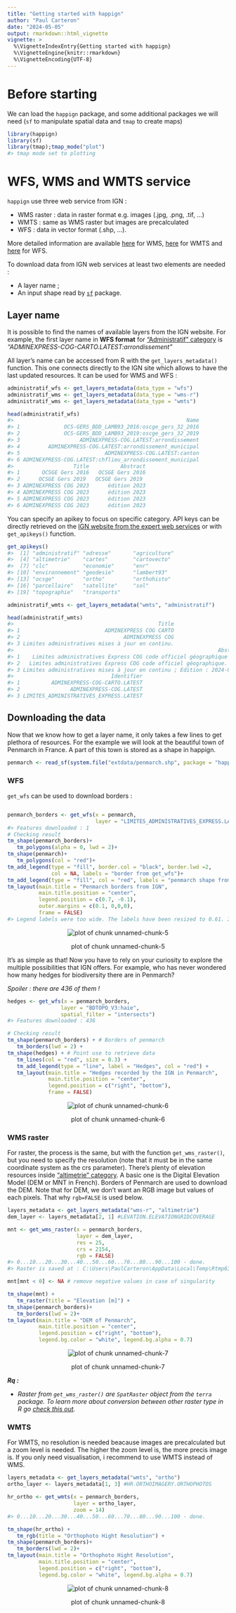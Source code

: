 ```yaml
---
title: "Getting started with happign"
author: "Paul Carteron"
date: "2024-05-05"
output: rmarkdown::html_vignette
vignette: >
  %\VignetteIndexEntry{Getting started with happign}
  %\VignetteEngine{knitr::rmarkdown}
  %\VignetteEncoding{UTF-8}
---
```




# Before starting

We can load the `happign` package, and some additional packages we will need (`sf` to manipulate spatial data and `tmap` to create maps)





```r
library(happign)
library(sf)
library(tmap);tmap_mode("plot")
#> tmap mode set to plotting
```


# WFS, WMS and WMTS service

`happign` use three web service from IGN :

*  WMS raster : data in raster format e.g. images (.jpg, .png, .tif, ...)
*  WMTS : same as WMS raster but images are precalculated
*  WFS : data in vector format (.shp, ...).

More detailed information are available [here](https://www.ogc.org/standard/wms/) for WMS, [here](https://www.ogc.org/standard/wmts/) for WMTS and [here](https://www.ogc.org/standard/wfs/) for WFS.

To download data from IGN web services at least two elements are needed :

* A layer name ;
* An input shape read by [`sf`]( https://CRAN.R-project.org/package=sf) package.

## Layer name

It is possible to find the names of available layers from the IGN website. For example, the first layer name in **WFS format** for ["Administratif" category](https://geoservices.ign.fr/services-web-experts-administratif) is *"ADMINEXPRESS-COG-CARTO.LATEST:arrondissement"*

All layer's name can be accessed from R with the `get_layers_metadata()` function. This one connects directly to the IGN site which allows to have the last updated resources. It can be used for WMS and WFS :



```r
administratif_wfs <- get_layers_metadata(data_type = "wfs")
administratif_wms <- get_layers_metadata(data_type = "wms-r")
administratif_wms <- get_layers_metadata(data_type = "wmts")

head(administratif_wfs)
#>                                                       Name
#> 1              OCS-GERS_BDD_LAMB93_2016:oscge_gers_32_2016
#> 2              OCS-GERS_BDD_LAMB93_2019:oscge_gers_32_2019
#> 3                   ADMINEXPRESS-COG.LATEST:arrondissement
#> 4         ADMINEXPRESS-COG.LATEST:arrondissement_municipal
#> 5                           ADMINEXPRESS-COG.LATEST:canton
#> 6 ADMINEXPRESS-COG.LATEST:chflieu_arrondissement_municipal
#>                   Title          Abstract
#> 1       OCSGE Gers 2016   OCSGE Gers 2016
#> 2      OCSGE Gers 2019   OCSGE Gers 2019 
#> 3 ADMINEXPRESS COG 2023      édition 2023
#> 4 ADMINEXPRESS COG 2023      édition 2023
#> 5 ADMINEXPRESS COG 2023      édition 2023
#> 6 ADMINEXPRESS COG 2023      édition 2023
```

You can specify an apikey to focus on specific category. API keys can be directly retrieved on the [IGN website from the expert web services](https://geoservices.ign.fr/services-web-experts) or with `get_apikeys()` function.


```r
get_apikeys()
#>  [1] "administratif" "adresse"       "agriculture"  
#>  [4] "altimetrie"    "cartes"        "cartovecto"   
#>  [7] "clc"           "economie"      "enr"          
#> [10] "environnement" "geodesie"      "lambert93"    
#> [13] "ocsge"         "ortho"         "orthohisto"   
#> [16] "parcellaire"   "satellite"     "sol"          
#> [19] "topographie"   "transports"

administratif_wmts <- get_layers_metadata("wmts", "administratif")

head(administratif_wmts)
#>                                              Title
#> 1                           ADMINEXPRESS COG CARTO
#> 2                                 ADMINEXPRESS COG
#> 3 Limites administratives mises à jour en continu.
#>                                                                 Abstract
#> 1    Limites administratives Express COG code officiel géographique 2023
#> 2   Limites administratives Express COG code officiel géographique. 2023
#> 3 Limites administratives mises à jour en continu ; Edition : 2024-03-25
#>                               Identifier
#> 1          ADMINEXPRESS-COG-CARTO.LATEST
#> 2                ADMINEXPRESS-COG.LATEST
#> 3 LIMITES_ADMINISTRATIVES_EXPRESS.LATEST
```

## Downloading the data

Now that we know how to get a layer name, it only takes a few lines to get plethora of resources. For the example we will look at the beautiful town of Penmarch in France. A part of this town is stored as a shape in happign.


```r
penmarch <- read_sf(system.file("extdata/penmarch.shp", package = "happign"))
```

### WFS

`get_wfs` can be used to download borders :


```r

penmarch_borders <- get_wfs(x = penmarch,
                            layer = "LIMITES_ADMINISTRATIVES_EXPRESS.LATEST:commune")
#> Features downloaded : 1
# Checking result
tm_shape(penmarch_borders)+
   tm_polygons(alpha = 0, lwd = 2)+
tm_shape(penmarch)+
   tm_polygons(col = "red")+
tm_add_legend(type = "fill", border.col = "black", border.lwd =2,
              col = NA, labels = "border from get_wfs")+
tm_add_legend(type = "fill", col = "red", labels = "penmarch shape from happign package")+
tm_layout(main.title = "Penmarch borders from IGN",
          main.title.position = "center",
          legend.position = c(0.7, -0.1),
          outer.margins = c(0.1, 0,0,0),
          frame = FALSE)
#> Legend labels were too wide. The labels have been resized to 0.61. Increase legend.width (argument of tm_layout) to make the legend wider and therefore the labels larger.
```

<div class="figure" style="text-align: center">
<img src="figure/unnamed-chunk-5-1.png" alt="plot of chunk unnamed-chunk-5"  />
<p class="caption">plot of chunk unnamed-chunk-5</p>
</div>

It's as simple as that!
Now you have to rely on your curiosity to explore the multiple possibilities that IGN offers. For example, who has never wondered how many hedges for biodiversity there are in Penmarch?

*Spoiler : there are 436 of them !*



```r
hedges <- get_wfs(x = penmarch_borders,
                 layer = "BDTOPO_V3:haie",
                 spatial_filter = "intersects")
#> Features downloaded : 436

# Checking result
tm_shape(penmarch_borders) + # Borders of penmarch
   tm_borders(lwd = 2) +
tm_shape(hedges) + # Point use to retrieve data
   tm_lines(col = "red", size = 0.3) +
   tm_add_legend(type = "line", label = "Hedges", col = "red") +
   tm_layout(main.title = "Hedges recorded by the IGN in Penmarch",
             main.title.position = "center",
             legend.position = c("right", "bottom"),
             frame = FALSE)
```

<div class="figure" style="text-align: center">
<img src="figure/unnamed-chunk-6-1.png" alt="plot of chunk unnamed-chunk-6"  />
<p class="caption">plot of chunk unnamed-chunk-6</p>
</div>

### WMS raster

For raster, the process is the same, but with the function `get_wms_raster()`, but you need to specify the resolution (note that it must be in the same coordinate system as the crs parameter). There's plenty of elevation resources inside ["altimetrie" category](https://geoservices.ign.fr/services-web-experts-altimetrie). A basic one is the Digital Elevation Model (DEM or MNT in French). Borders of Penmarch are used to download the DEM. Note that for DEM, we don't want an RGB image but values of each pixels. That why `rgb=FALSE` is used below.




```r
layers_metadata <- get_layers_metadata("wms-r", "altimetrie")
dem_layer <- layers_metadata[2, 1] #LEVATION.ELEVATIONGRIDCOVERAGE

mnt <- get_wms_raster(x = penmarch_borders,
                      layer = dem_layer,
                      res = 25,
                      crs = 2154,
                      rgb = FALSE)
#> 0...10...20...30...40...50...60...70...80...90...100 - done.
#> Raster is saved at : C:\Users\PaulCarteron\AppData\Local\Temp\Rtmp63I4Tv\filea98465250a.tif

mnt[mnt < 0] <- NA # remove negative values in case of singularity

tm_shape(mnt) +
   tm_raster(title = "Elevation [m]") +
tm_shape(penmarch_borders)+
   tm_borders(lwd = 2)+
tm_layout(main.title = "DEM of Penmarch",
          main.title.position = "center",
          legend.position = c("right", "bottom"),
          legend.bg.color = "white", legend.bg.alpha = 0.7)
```

<div class="figure" style="text-align: center">
<img src="figure/unnamed-chunk-7-1.png" alt="plot of chunk unnamed-chunk-7"  />
<p class="caption">plot of chunk unnamed-chunk-7</p>
</div>

__*Rq :*__

 * *Raster from `get_wms_raster()` are `SpatRaster` object from the `terra` package. To learn more about conversion between other raster type in R go [check this out](https://geocompx.org/post/2021/spatial-classes-conversion/).*

### WMTS

For WMTS, no resolution is needed beacause images are precalculated but a zoom level is needed. The higher the zoom level is, the more precis image is. If you only need visualisation, i recommend to use WMTS instead of WMS.



```r
layers_metadata <- get_layers_metadata("wmts", "ortho")
ortho_layer <- layers_metadata[1, 3] #HR.ORTHOIMAGERY.ORTHOPHOTOS

hr_ortho <- get_wmts(x = penmarch_borders,
                     layer = ortho_layer,
                     zoom = 14)
#> 0...10...20...30...40...50...60...70...80...90...100 - done.

tm_shape(hr_ortho) +
   tm_rgb(title = "Orthophoto Hight Resolution") +
tm_shape(penmarch_borders)+
   tm_borders(lwd = 2)+
tm_layout(main.title = "Orthophoto Hight Resolution",
          main.title.position = "center",
          legend.position = c("right", "bottom"),
          legend.bg.color = "white", legend.bg.alpha = 0.7)
```

<div class="figure" style="text-align: center">
<img src="figure/unnamed-chunk-8-1.png" alt="plot of chunk unnamed-chunk-8"  />
<p class="caption">plot of chunk unnamed-chunk-8</p>
</div>
